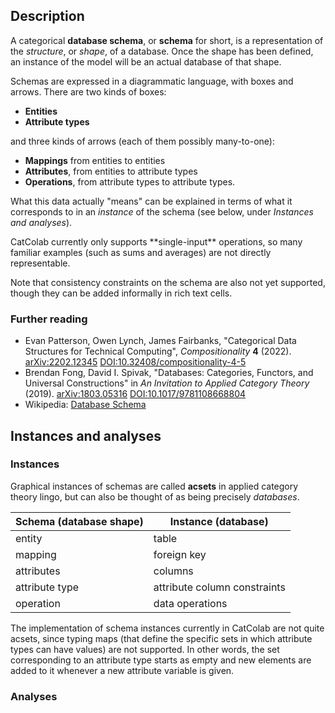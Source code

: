 
## Description

A categorical **database schema**, or **schema** for short, is a representation of the *structure*, or *shape*, of a database.
Once the shape has been defined, an instance of the model will be an actual database of that shape.

Schemas are expressed in a diagrammatic language, with boxes and arrows.
There are two kinds of boxes:

- **Entities**
- **Attribute types**

and three kinds of arrows (each of them possibly many-to-one):

- **Mappings** from entities to entities
- **Attributes**, from entities to attribute types
- **Operations**, from attribute types to attribute types.

What this data actually "means" can be explained in terms of what it corresponds to in an *instance* of the schema (see below, under *Instances and analyses*).

<Note>
CatColab currently only supports **single-input** operations, so many familiar examples (such as sums and averages) are not directly representable.

Note that consistency constraints on the schema are also not yet supported, though they can be added informally in rich text cells.
</Note>


### Further reading

- Evan Patterson, Owen Lynch, James Fairbanks, "Categorical Data Structures for Technical Computing", *Compositionality* **4** (2022). [arXiv:2202.12345](https://arxiv.org/abs/2202.12345) [DOI:10.32408/compositionality-4-5](
https://doi.org/10.32408/compositionality-4-5)
- Brendan Fong, David I. Spivak, "Databases: Categories, Functors, and Universal Constructions" in *An Invitation to Applied Category Theory* (2019). [arXiv:1803.05316](https://arxiv.org/abs/1803.05316) [DOI:10.1017/9781108668804](
    https://doi.org/10.1017/9781108668804)
- Wikipedia: [Database Schema](https://en.wikipedia.org/wiki/Database_schema)


## Instances and analyses

### Instances

Graphical instances of schemas are called **acsets** in applied category theory lingo, but can also be thought of as being precisely *databases*.

<table>
  <thead>
    <tr>
      <th>Schema (database shape)</th>
      <th>Instance (database)</th>
    </tr>
  </thead>
  <tbody>
    <tr>
      <td>entity</td>
      <td>table</td>
    </tr>
    <tr>
      <td>mapping</td>
      <td>foreign key</td>
    </tr>
    <tr>
      <td>attributes</td>
      <td>columns</td>
    </tr>
    <tr>
      <td>attribute type</td>
      <td>attribute column constraints</td>
    </tr>
    <tr>
      <td>operation</td>
      <td>data operations</td>
    </tr>
  </tbody>
</table>

<Warning>
The implementation of schema instances currently in CatColab are not quite acsets, since typing maps (that define the specific sets in which attribute types can have values) are not supported.
In other words, the set corresponding to an attribute type starts as empty and new elements are added to it whenever a new attribute variable is given.
</Warning>


### Analyses

<HelpAnalysisById theory={props.theory} analysisId="diagram"/>
